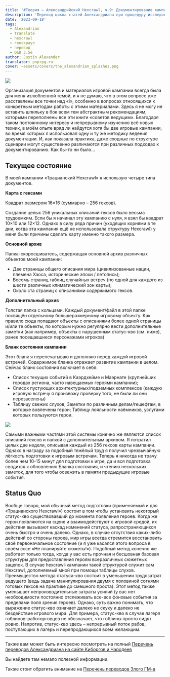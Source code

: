 ```yaml
---
title: '#Теория — Александрийский Hexcrawl, ч.9: Документирование кампании (перевод)'
description: 'Перевод цикла статей Александриана про процедуру исследования гексов в третьей редакции D&D #alexandrian #hexcrawl #dnd3e #translate'
date: '2023-09-18'
tags:
  - Alexandrian
  - translate
  - hexcrawl
  - гекскраул
  - перевод
  - D&D 3.5e
author: Justin Alexander
translator: pnprpg.ru
cover: ~assets/covers/the_alexandrian_splashes.png
---
```


![](/images/hexcrawl-9-1.jpg)

Организация документов и материалов игровой кампании всегда была для меня излюбленной темой, и я не думаю, что в этом вопросе уже расставлены все точки над «i», особенно в вопросах относящихся к конкретным методам работы с этими материалами.
Здесь я не могу не вставить шпильку в бок всем тем абстрактным рекомендациям, которыми переполнены все эти книги «советов ведущим».
Благодаря таком постоянному интересу и непрерывному изучению всё новых техник, в моём опыте вряд ли найдутся хотя бы две игровые кампании, во время которых я использовал одну и ту же методику ведения документации. И, как показала практика, даже сходные по структуре сценарии могут существенно различаются при различных подходах к документированию. Как бы-то ни было…

## Текущее состояние

В моей кампании «Трацианский Hexcrawl» я использую четыре типа документов.

**Карта с гексами**

Квадрат размером 16×16 (суммарно – 256 гексов).

Создание целых 256 уникальных описаний гексов было весьма трудоемким. Если бы я начинал эту кампанию с нуля, я взял бы квадрат 10×10 или 12×12. Однако в силу ряда причин (уходящих корнями в те дни, когда эта кампания ещё не использовала структуру Hexcrawl) у меня были причины сделать карту именно такого размера.

**Основной архив**

Папка-скоросшиватель, содержащая основной архив различных объектов моей кампании:

- Две страницы общего описания мира (цивилизованные нации, племена Хаоса, исторические эпохи / летопись);
- Восемь страниц таблиц случайных встреч (по одной для каждого из шести различных климатический зон карты);
- Около ста страниц с описаниями содержимого гексов.

**Дополнительный архив**

Толстая папка с кольцами. Каждый документ/файл в этой папке посвящён отдельному большеразмерному игровому объекту. Как правило сюда попадают объекты с описаниями более одной страницы и/или те объекты, по которым нужно регулярно вести дополнительные заметки (как например, объекты с нарушенным статус-кво (см. ниже), ранее посещавшиеся персонажами игроков)

**Бланк состояния кампании**

Этот бланк я перепечатываю и дополняю перед каждой игровой встречей. Содержимое бланка отражает развитие кампании в целом.
Сейчас бланк состояния включает в себя:

- Список текущих событий в Каэрдхейме и Маэрнате (крупнейших городах региона, часто навещаемых героями кампании);
- Список пустующих архитектурных/подземных комплексов (каждую игровую встречу я произвожу проверку того, не были ли они перезаселены)
- Таблицу свежих слухов;
  Заметки по различным делам/гешефтам, в которые вовлечены герои;
  Таблицу лояльности наёмников, услугами которых пользуются герои.

![](/images/hexcrawl-9-2.jpg)

Самыми важными частями этой системы конечно же являются список описаний гексов и папкой с дополнительным архивом. Я потратил целых две недели, описывая каждый из 256 гексов карты кампании. Однако в награду за подобный тяжёлый труд я получил чрезвычайную лёгкость подготовки к игровым встречам. Теперь я никогда не трачу более чем 10-15 минут для подготовки к игре, да и вся подготовка сводится к обновлению Бланка состояния, и чтению нескольких заметок, для того чтобы освежить в памяти предыдущие игровые события.

## Status Quo

Вообще говоря, мой обычный метод подготовки (применяемый и для «Трацианского Hexcrawl») состоит в том чтобы установить некоторый статус-кво существовавший до момента появления героев. Когда же герои появляются на сцене и взаимодействуют с игровой средой, их действия вызывают каскад изменений статуса, рапространяющихся очень быстро и очень далеко. Однако, в случае отсутствия каких-либо действий со стороны героев, мир игры всегда стремится восстановить своё первоначальное состояние (и я уже касался этого вопроса в своём эссе «Не планируйте сюжеты!»). Подобный метод конечно же работает только тогда, когда у вас есть прочная и бесшовная базовая структуры для предоставления героям всеразличных сюжетных зацепок. В случае hexcrawl-кампании такой структурой служит сам Hexcrawl, дополняемый мной при помощи таблицы слухов. Преимущество метода статуса-кво состоит в уменьшении трудозатрат ведущего (ведь задача манипулирования двумя с половиной сотнями готовых гексов на практике до смешного проста). Этот метод также уменьшает непроизводительные затраты усилий (у вас нет необходимости постоянно отслеживать все-все фоновые события за пределами поля зрения героев). Однако, суть важно понимать, что выражение статус-кво означает далеко не скуку и далеко не бездействие игрового мира.
Для примера, статус-кво в случае лагеря гоблинов-работорговцев не обозначает, что гоблины просто сидят ровно. Напротив, статус-кво здесь – непрерывный поток рабов, поступающих в лагерь и перепродающихся всем желающим.

---

Также вам может быть интересно посмотреть на полный
[Перечень переводов Александриана на сайте Киборгов и Чародеев](/posts/translations/alexandrian-index)

Вы найдете там немало полезной информации.

Также стоит обратить внимание на [Перечень переводов Злого ГМ-а](/posts/translations/angrygm-index)
